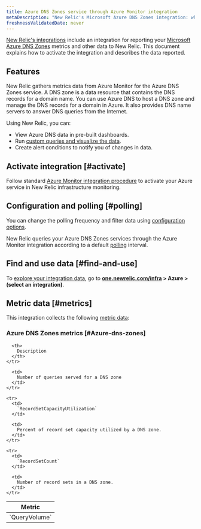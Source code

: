 ```yaml
---
title: Azure DNS Zones service through Azure Monitor integration
metaDescription: "New Relic's Microsoft Azure DNS Zones integration: what data it reports and how to enable it."
freshnessValidatedDate: never
---
```


[New Relic's integrations](/docs/infrastructure/introduction-infra-monitoring) include an integration for reporting your [Microsoft Azure DNS Zones](https://azure.microsoft.com/en-us/products/dns/) metrics and other data to New Relic. This document explains how to activate the integration and describes the data reported.

## Features

New Relic gathers metrics data from Azure Monitor for the Azure DNS Zones service. A DNS zone is a data resource that contains the DNS records for a domain name. You can use Azure DNS to host a DNS zone and manage the DNS records for a domain in Azure. It also provides DNS name servers to answer DNS queries from the Internet.

Using New Relic, you can:

* View Azure DNS data in pre-built dashboards.
* Run [custom queries and visualize the data](/docs/infrastructure/integrations-getting-started/getting-started/use-integration-data-new-relic-insights).
* Create alert conditions to notify you of changes in data.

## Activate integration [#activate]

Follow standard [Azure Monitor integration procedure](/docs/infrastructure/microsoft-azure-integrations/azure-integrations-list/azure-monitor) to activate your Azure service in New Relic infrastructure monitoring.

## Configuration and polling [#polling]

You can change the polling frequency and filter data using [configuration options](/docs/infrastructure/microsoft-azure-integrations/azure-integrations-list/azure-monitor/#settings).

New Relic queries your Azure DNS Zones services through the Azure Monitor integration according to a default [polling](/docs/infrastructure/microsoft-azure-integrations/azure-integrations-list/azure-monitor/#settings) interval.

## Find and use data [#find-and-use]

To [explore your integration data](/docs/infrastructure/integrations/find-use-infrastructure-integration-data), go to <DNT>**[one.newrelic.com/infra](https://one.newrelic.com/infra) > Azure > (select an integration)**</DNT>.

## Metric data [#metrics]

This integration collects the following [metric data](/docs/infrastructure/integrations-getting-started/getting-started/understand-integration-data-data-types#metric):

### Azure DNS Zones metrics [#Azure-dns-zones]

<table>
  <thead>
    <tr>
      <th style={{ width: "300px" }}>
        Metric
      </th>

      <th>
        Description
      </th>
    </tr>
  </thead>

  <tbody>
    <tr>
      <td>
        `QueryVolume`
      </td>

      <td>
        Number of queries served for a DNS zone
      </td>
    </tr>

    <tr>
      <td>
        `RecordSetCapacityUtilization`
      </td>

      <td>
        Percent of record set capacity utilized by a DNS zone.
      </td>
    </tr>

    <tr>
      <td>
        `RecordSetCount`
      </td>

      <td>
        Number of record sets in a DNS zone.
      </td>
    </tr>
  </tbody>
</table>
